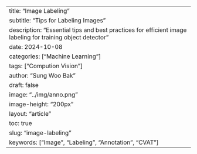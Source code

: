 ---
title: "Image Labeling"
subtitle: "Tips for Labeling Images"
description: "Essential tips and best practices for efficient image labeling for training object detector"
date: 2024-10-08
categories: ["Machine Learning"]
tags: ["Compution Vision"]
author: "Sung Woo Bak"
draft: false
image: "../img/anno.png"
image-height: "200px"
layout: "article"
toc: true
slug: "image-labeling"
keywords: ["Image", "Labeling", "Annotation", "CVAT"]
---